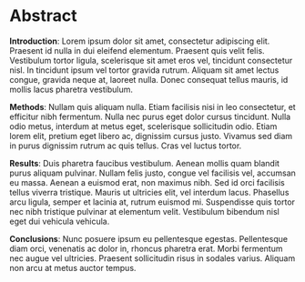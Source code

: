 # Abstract {.unnumbered}

**Introduction**: Lorem ipsum dolor sit amet, consectetur adipiscing elit. Praesent id nulla in dui eleifend elementum. Praesent quis velit felis. Vestibulum tortor ligula, scelerisque sit amet eros vel, tincidunt consectetur nisl. In tincidunt ipsum vel tortor gravida rutrum. Aliquam sit amet lectus congue, gravida neque at, laoreet nulla. Donec consequat tellus mauris, id mollis lacus pharetra vestibulum.

**Methods**: Nullam quis aliquam nulla. Etiam facilisis nisi in leo consectetur, et efficitur nibh fermentum. Nulla nec purus eget dolor cursus tincidunt. Nulla odio metus, interdum at metus eget, scelerisque sollicitudin odio. Etiam lorem elit, pretium eget libero ac, dignissim cursus justo. Vivamus sed diam in purus dignissim rutrum ac quis tellus. Cras vel luctus tortor.

**Results**: Duis pharetra faucibus vestibulum. Aenean mollis quam blandit purus aliquam pulvinar. Nullam felis justo, congue vel facilisis vel, accumsan eu massa. Aenean a euismod erat, non maximus nibh. Sed id orci facilisis tellus viverra tristique. Mauris ut ultricies elit, vel interdum lacus. Phasellus arcu ligula, semper et lacinia at, rutrum euismod mi. Suspendisse quis tortor nec nibh tristique pulvinar at elementum velit. Vestibulum bibendum nisl eget dui vehicula vehicula.

**Conclusions**: Nunc posuere ipsum eu pellentesque egestas. Pellentesque diam orci, venenatis ac dolor in, rhoncus pharetra erat. Morbi fermentum nec augue vel ultricies. Praesent sollicitudin risus in sodales varius. Aliquam non arcu at metus auctor tempus.
